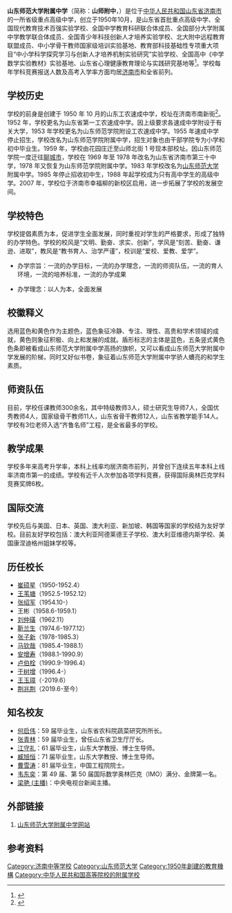 {{Infobox School|name=山东师范大学附属中学|other_name=High School Attached To  Shandong Normal University|image=|motto=爱校、爱学、爱教<ref>{{Cite news|url=http://www.gx211.com/news/2012316/n027192770.html|title=爱校 爱教 爱学——山东师范大学附属中学校训|publisher=中国高校之窗|date=2016-07-20|accessdate=2016-07-20|archive-date=2012-11-12|archive-url=https://web.archive.org/web/20121112133546/http://www.gx211.com/news/2012316/n027192770.html|dead-url=no}}</ref>|established=1950年10月|type=公立完全中学|language=汉语，英语|religion=|affiliation=|district={{CHN}}山东省济南市|grades=3|principal=[[王玉璋|王玉璋]]|vice_principal=张宪臣<br>陈德海<br>谭英海<br>刘从军|dean=|college=|house=|sc=|cs=|faculty=|staff=306人（2016）|students=5000余人（2016）|athletics=足球|conference=|colors=|mascot=|magazine=|free_label=校歌|free_text=笑迎未来 开创明天|free_label2=校园面积|free_text2=5万多平方米|free_label3=|free_text3=|free_label4=|free_text4=|free_label5=|free_text5=|free_label6=|free_text6=|address=校本部{{CHN}}山东省济南市历下区山师北街3号（250014）<br />幸福柳校区{{CHN}}山东省济南市历城区王舍人街道幸福路10号（250100）|tel=|fax=0531-86187151|mail=|website=http://www.fuzhong.sd.cn/}}

'''山东师范大学附属中学'''（简称：'''山师附中'''，{{lang|en|High School Attached To Shandong Normal University}}）是位于[[中华人民共和国|中华人民共和国]][[山东省|山东省]][[济南市|济南市]]的一所省级重点高级中学，创立于1950年10月，是山东省首批重点高级中学、全国现代教育技术百强实验学校、全国中学教育科研联合体成员、全国部分大学附属中学教学联合体成员、全国青少年科技创新人才培养实验学校、北大附中远程教育联盟成员、中小学骨干教师国家级培训实验基地、教育部科技基础性专项重大项目“中小学科学探究学习与创新人才培养机制实验研究”实验学校、全国高中《中学数学实验教材》实验基地、山东省心理健康教育理论与实践研究基地等<ref>{{Cite news|url=http://www.fuzhong.sd.cn/2011/0815/53.html|title=山师附中简介|date=2016-07-20|publisher=山东师范大学附属中学|access-date=2016-07-20|archive-url=https://web.archive.org/web/20160819223412/http://www.fuzhong.sd.cn/2011/0815/53.html|archive-date=2016-08-19|dead-url=yes}}</ref>。学校每年学科竞赛报送人数及高考入学率方面均居[[济南市|济南市]]和全省前列。

== 学校历史 ==
学校的前身是创建于 1950 年 10 月的山东工农速成中学，校址在济南市南新街<ref>{{Cite news|url=http://www.fuzhong.sd.cn/2011/0825/474_13.html|title=山师附中校史|date=2016-07-20|publisher=山东师范大学附属中学|access-date=2016-07-20|archive-url=https://web.archive.org/web/20160819162204/http://www.fuzhong.sd.cn/2011/0825/474_13.html|archive-date=2016-08-19|dead-url=yes}}</ref>。1952 年，学校更名为山东省第一工农速成中学。因上级要求各速成中学附设于有关大学，1953 年学校更名为山东师范学院附设工农速成中学。1955 年速成中学停止招生，学校改名为山东师范学院附属中学，招生对象也由干部学院专为小学和初中毕业生。1959 年，学校由花园庄迁至山师北街 1 号现本部校址。因山东师范学院一度迁往[[聊城市|聊城市]]，学校在 1969 年至 1978 年改名为山东省济南市第三十中学，1978 年又恢复为山东师范学院附属中学。1983 年学校改名为[[山东师范大学|山东师范大学]]附属中学。1985 年停止招收初中生，1988 年起学校成为只有高中学生的高级中学。2007 年，学校位于济南市幸福柳的新校区启用，进一步拓展了学校的发展空间。

== 学校特色 ==
学校提倡素质为本，促进学生全面发展，同时重视对学生的严格要求，形成了独特的办学特色。学校的校风是“文明、勤奋、求实、创新”，学风是“刻苦、勤奋、谦逊、进取”，教风是“教书育人、治学严谨”，校训是“爱校、爱教、爱学”。
* 办学宗旨：一流的办学目标，一流的办学理念，一流的师资队伍，一流的育人环境，一流的培养标准，一流的办学成果

* 办学理念：以人为本，全面发展
==校徽释义==
选用蓝色和黄色作为主题色，蓝色象征冷静、专注、理性、高贵和学术领域的成就，黄色则象征积极、向上和发展的成就。盾形标志的主体是蓝色，五条竖式黄色色条即被看成山东师范大学附属中学高扬的旗帜，又可以看成山东师范大学附属中学发展的阶梯，同时又好似书卷，象征着山东师范大学附属中学骄人螬亮的和学生素质。

== 师资队伍 ==
目前，学校任课教师300余名，其中特级教师3人，硕士研究生导师7人，全国优秀教师4人，国家级骨干教师11人，山东省骨干教师12人，山东省教学能手14人。学校有3位老师入选“齐鲁名师”工程，是全省最多的学校。

== 教学成果 ==
学校多年来高考升学率，本科上线率均居济南市前列，并曾创下连续五年本科上线率济南市第一的成绩。学校有近千人次参加各项学科竞赛，获得国际奥林匹克学科竞赛奖牌6枚。

== 国际交流 ==
学校先后与美国、日本、英国、澳大利亚、新加坡、韩国等国家的学校结为友好学校。目前友好学校包括：澳大利亚阿德莱德王子学校、澳大利亚维德内斯学校、美国康涅迪格州姐妹学校等。

== 历任校长 ==
* [[崔硕星|崔硕星]]（1950-1952.4）
* [[王苇塘|王苇塘]]（1952.5-1952.12）
* [[张绍军|张绍军]]（1954.10-）
* 王彬（1958.6-1959.1）
* [[刘仲璜|刘仲璜]]（1962.11）
* [[靳兰生|靳兰生]]（1974.6-1977.12）
* [[张子新|张子新]]（1978-1985.3）
* [[马钦哉|马钦哉]]（1985.4-1988.1）
* [[安增寿|安增寿]]（1988.1-1990.9）
* [[卢伯栓|卢伯栓]]（1990.9-1996.4）
* [[于树增|于树增]]（1996.4-）
* [[王玉璋|王玉璋]]（-2019.6）
* [[荆兆荆|荆兆荆]]（2019.6-至今）

== 知名校友 ==
* [[何启伟|何启伟]]：59 届毕业生，山东省农科院蔬菜研究所所长。
* [[张青林|张青林]]：59 届毕业生，曾任山东省卫生厅厅长。
* [[江守礼|江守礼]]：61 届毕业生，山东大学教授、博士生导师。
* [[臧旭恒|臧旭恒]]：71 届毕业生，山东大学教授、博士生导师。
* [[曹雪涛|曹雪涛]]：81 届毕业生，中国工程院院士。
* [[韦东奕|韦东奕]]：第 49 届、第 50 届国际数学奥林匹克（IMO）满分、金牌第一名。
* [[梁艳_(主播)|梁艳 (主播)]]：中央电视台新闻主播。

== 外部链接 ==
#[https://web.archive.org/web/20140331162928/http://www.fuzhong.sd.cn/ 山东师范大学附属中学网站]

== 参考资料 ==
{{reflist}}

{{山东师范大学|nocat}}

[[Category:济南中等学校|Category:济南中等学校]]
[[Category:山东师范大学|Category:山东师范大学]]
[[Category:1950年創建的教育機構|Category:1950年創建的教育機構]]
[[Category:中华人民共和国高等院校的附属学校|Category:中华人民共和国高等院校的附属学校]]